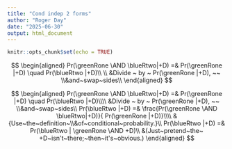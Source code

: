 ```yaml
---
title: "Cond indep 2 forms"
author: "Roger Day"
date: "2025-06-30"
output: html_document
---
```


```r
knitr::opts_chunk$set(echo = TRUE)
```

$$
\newcommand{\alldata}{\space 
  \color{red}{\mathrm{{all{\space}data}} \space }}
\newcommand{\OR}{\space \mathrm{or}\space}
\newcommand{\GIVEN}{\space \color{blue}{\large\mathrm{if \space }}}
\newcommand\boolean[1]{\space \color{red}{\large\mathrm{#1}\space}}
\newcommand{\AND}{\space \mathrm{and}\space}
\newcommand{\RR}{\color{red}{R1 \AND R2}}
\newcommand{\yellowD}{\color{blue}{D}}
\newcommand{\greenRone}{\color{green}{R{1}}}
\newcommand{\blueRtwo}{\color{blue}{R{2}}}
\newcommand{\redR}{\color{red}{R}}
$$



$$
\begin{aligned}
Pr(\greenRone \AND \blueRtwo|+D) =&  
        Pr(\greenRone |+D) \quad Pr(\blueRtwo |+D)\\
        \\
&Divide ~ by ~ Pr(\greenRone |+D), ~~ \\&and~swap~sides\\
\end{aligned}
$$


$$
\begin{aligned}
Pr(\greenRone \AND \blueRtwo|+D) =&  
        Pr(\greenRone |+D) \quad Pr(\blueRtwo |+D)\\\\
&Divide ~ by ~ Pr(\greenRone |+D), ~~ \\&and~swap~sides\\
Pr(\blueRtwo |+D) =& 
         \frac{Pr(\greenRone \AND \blueRtwo|+D)}{ Pr(\greenRone |+D)}\\\\
&{Use~the~definition~\\&of~conditional~probability.}\\
Pr(\blueRtwo |+D) =& Pr(\blueRtwo | \greenRone \AND +D)\\
&(Just~pretend~the~ +D~isn't~there;~then~it's~obvious.)
\end{aligned}
$$

